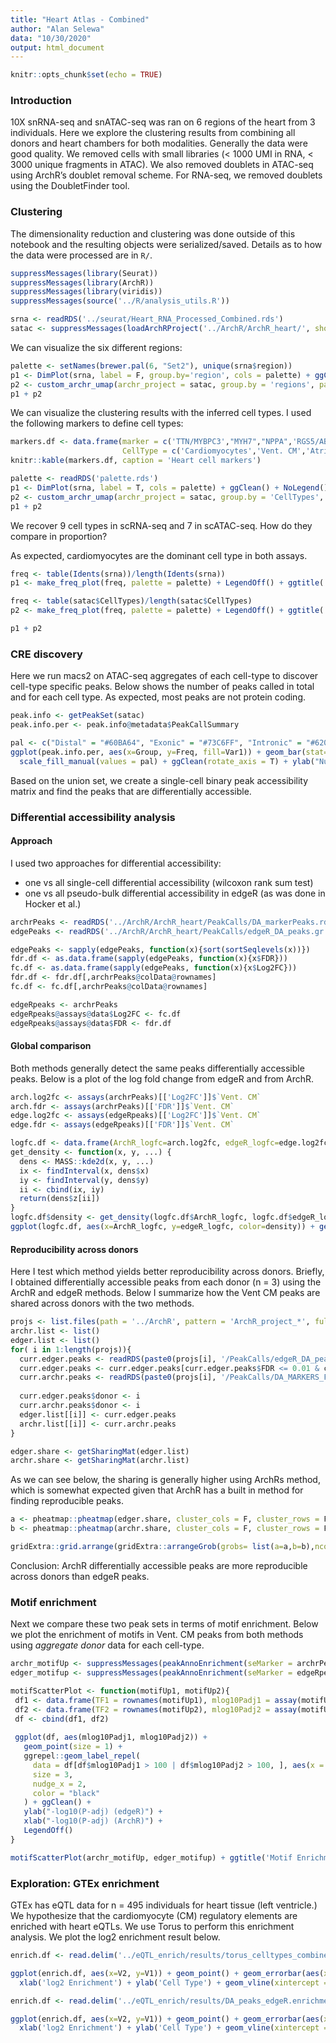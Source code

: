 ```yaml
---
title: "Heart Atlas - Combined"
author: "Alan Selewa"
data: "10/30/2020"
output: html_document
---
```


```r
knitr::opts_chunk$set(echo = TRUE)
```

### Introduction

10X snRNA-seq and snATAC-seq was ran on 6 regions of the heart from 3 individuals. Here we explore the clustering results from combining all donors and heart chambers for both modalities. Generally the data were good quality. We removed cells with small libraries (< 1000 UMI in RNA, < 3000 unique fragments in ATAC). We also removed doublets in ATAC-seq using ArchR's doublet removal scheme. For RNA-seq, we removed doublets using the DoubletFinder tool.

### Clustering

The dimensionality reduction and clustering was done outside of this notebook and the resulting objects were serialized/saved. Details as to how the data were processed are in `R/`.

```r
suppressMessages(library(Seurat))
suppressMessages(library(ArchR))
suppressMessages(library(viridis))
suppressMessages(source('../R/analysis_utils.R'))

srna <- readRDS('../seurat/Heart_RNA_Processed_Combined.rds')
satac <- suppressMessages(loadArchRProject('../ArchR/ArchR_heart/', showLogo = F))
```

We can visualize the six different regions:

```r
palette <- setNames(brewer.pal(6, "Set2"), unique(srna$region))
p1 <- DimPlot(srna, label = F, group.by='region', cols = palette) + ggClean() + ggtitle('scRNA-seq')
p2 <- custom_archr_umap(archr_project = satac, group.by = 'regions', palette = palette, legend = F, label = F, pt.size = 0.05) + ggtitle('scATAC-seq')
p1 + p2
```


We can visualize the clustering results with the inferred cell types. I used the following markers to define cell types: 

```r
markers.df <- data.frame(marker = c('TTN/MYBPC3',"MYH7","NPPA",'RGS5/ABCC9','MYH11/TAGLN','DCN/PDGFRA','PECAM1/VWF','PLP1','CDA8/LCK','CD14/FOLR2'),
                         CellType = c('Cardiomyocytes','Vent. CM','Atrial CM','Pericyte','Smooth Muscle','Fibroblast','Endothelial','Neuronal','Lymphoid','Myeloid'))
knitr::kable(markers.df, caption = 'Heart cell markers')
```


```r
palette <- readRDS('palette.rds')
p1 <- DimPlot(srna, label = T, cols = palette) + ggClean() + NoLegend() + ggtitle('scRNA-seq')
p2 <- custom_archr_umap(archr_project = satac, group.by = 'CellTypes', palette = palette, legend = F, label = T) + ggtitle('scATAC-seq')
p1 + p2
```


We recover 9 cell types in scRNA-seq and 7 in scATAC-seq. How do they compare in proportion?

As expected, cardiomyocytes are the dominant cell type in both assays.

```r
freq <- table(Idents(srna))/length(Idents(srna))
p1 <- make_freq_plot(freq, palette = palette) + LegendOff() + ggtitle('scRNA-seq')

freq <- table(satac$CellTypes)/length(satac$CellTypes)
p2 <- make_freq_plot(freq, palette = palette) + LegendOff() + ggtitle('scATAC-seq')

p1 + p2
```

### CRE discovery

Here we run macs2 on ATAC-seq aggregates of each cell-type to discover cell-type specific peaks. Below shows the number of peaks called in total and for each cell type. As expected, most peaks are not protein coding.

```r
peak.info <- getPeakSet(satac)
peak.info.per <- peak.info@metadata$PeakCallSummary

pal <- c("Distal" = "#60BA64", "Exonic" = "#73C6FF", "Intronic" = "#620FA3", "Promoter" = "#FFC554")
ggplot(peak.info.per, aes(x=Group, y=Freq, fill=Var1)) + geom_bar(stat='identity') + labs(fill='') +
  scale_fill_manual(values = pal) + ggClean(rotate_axis = T) + ylab("Number of Peaks \n (10^3)")
```

Based on the union set, we create a single-cell binary peak accessibility matrix and find the peaks that are differentially accessible. 

### Differential accessibility analysis

#### Approach

I used two approaches for differential accessibility: 

* one vs all single-cell differential accessibility (wilcoxon rank sum test)
* one vs all pseudo-bulk differential accessibility in edgeR (as was done in Hocker et al.)

```r
archrPeaks <- readRDS('../ArchR/ArchR_heart/PeakCalls/DA_markerPeaks.rds')
edgePeaks <- readRDS('../ArchR/ArchR_heart/PeakCalls/edgeR_DA_peaks.gr.rds')
```

```r
edgePeaks <- sapply(edgePeaks, function(x){sort(sortSeqlevels(x))})
fdr.df <- as.data.frame(sapply(edgePeaks, function(x){x$FDR}))
fc.df <- as.data.frame(sapply(edgePeaks, function(x){x$Log2FC}))
fdr.df <- fdr.df[,archrPeaks@colData@rownames]
fc.df <- fc.df[,archrPeaks@colData@rownames]

edgeRpeaks <- archrPeaks
edgeRpeaks@assays@data$Log2FC <- fc.df
edgeRpeaks@assays@data$FDR <- fdr.df
```

#### Global comparison

Both methods generally detect the same peaks differentially accessible peaks. Below is a plot of the log fold change from edgeR and from ArchR. 

```r
arch.log2fc <- assays(archrPeaks)[['Log2FC']]$`Vent. CM`
arch.fdr <- assays(archrPeaks)[['FDR']]$`Vent. CM`
edge.log2fc <- assays(edgeRpeaks)[['Log2FC']]$`Vent. CM`
edge.fdr <- assays(edgeRpeaks)[['FDR']]$`Vent. CM`

logfc.df <- data.frame(ArchR_logfc=arch.log2fc, edgeR_logfc=edge.log2fc)
get_density <- function(x, y, ...) {
  dens <- MASS::kde2d(x, y, ...)
  ix <- findInterval(x, dens$x)
  iy <- findInterval(y, dens$y)
  ii <- cbind(ix, iy)
  return(dens$z[ii])
}
logfc.df$density <- get_density(logfc.df$ArchR_logfc, logfc.df$edgeR_logfc)
ggplot(logfc.df, aes(x=ArchR_logfc, y=edgeR_logfc, color=density)) + geom_point() + xlab('edgeR log2FC') + ylab('ArchR log2FC') + geom_abline(slope = 1, color="red", linetype="dashed") + ggClean() + scale_color_viridis() + ggtitle('Vent. CM ') + ggClean()
```

#### Reproducibility across donors

Here I test which method yields better reproducibility across donors. Briefly, I obtained differentially accessible peaks from each donor (n = 3) using the ArchR and edgeR methods. Below I summarize how the Vent CM peaks are shared across donors with the two methods. 

```r
projs <- list.files(path = '../ArchR', pattern = 'ArchR_project_*', full.names = T)
archr.list <- list()
edger.list <- list()
for( i in 1:length(projs)){
  curr.edger.peaks <- readRDS(paste0(projs[i], '/PeakCalls/edgeR_DA_peaks.gr.rds'))$`Vent. CM`
  curr.edger.peaks <- curr.edger.peaks[curr.edger.peaks$FDR <= 0.01 & curr.edger.peaks$Log2FC >= 1]
  curr.archr.peaks <- readRDS(paste0(projs[i], '/PeakCalls/DA_MARKERS_FDRP_1_log2FC_1.rds'))$`Vent. CM`
  
  curr.edger.peaks$donor <- i
  curr.archr.peaks$donor <- i
  edger.list[[i]] <- curr.edger.peaks
  archr.list[[i]] <- curr.archr.peaks
}
```

```r
edger.share <- getSharingMat(edger.list)
archr.share <- getSharingMat(archr.list)
```

As we can see below, the sharing is generally higher using ArchRs method, which is somewhat expected given that ArchR has a built in method for finding reproducible peaks.

```r
a <- pheatmap::pheatmap(edger.share, cluster_cols = F, cluster_rows = F, main = 'CM Peak Sharing (edgeR)', silent = T)[[4]]
b <- pheatmap::pheatmap(archr.share, cluster_cols = F, cluster_rows = F, main = 'CM Peak Sharing (ArchR)', silent = T)[[4]]
```

```r
gridExtra::grid.arrange(gridExtra::arrangeGrob(grobs= list(a=a,b=b),ncol=2))
```


Conclusion: ArchR differentially accessible peaks are more reproducible across donors than edgeR peaks. 

### Motif enrichment

Next we compare these two peak sets in terms of motif enrichment. Below we plot the enrichment of motifs in Vent. CM peaks from both methods using *aggregate donor* data for each cell-type. 

```r
archr_motifUp <- suppressMessages(peakAnnoEnrichment(seMarker = archrPeaks, ArchRProj = satac, peakAnnotation = "Motif", cutOff = "FDR <= 0.01 & Log2FC >= 0.5"))
edger_motifup <- suppressMessages(peakAnnoEnrichment(seMarker = edgeRpeaks, ArchRProj = satac, peakAnnotation = "Motif", cutOff = "FDR <= 0.01 & Log2FC >= 0.5"))
```

```r
motifScatterPlot <- function(motifUp1, motifUp2){
 df1 <- data.frame(TF1 = rownames(motifUp1), mlog10Padj1 = assay(motifUp1)[,7])
 df2 <- data.frame(TF2 = rownames(motifUp2), mlog10Padj2 = assay(motifUp2)[,7])
 df <- cbind(df1, df2)
 
 ggplot(df, aes(mlog10Padj1, mlog10Padj2)) + 
   geom_point(size = 1) +
   ggrepel::geom_label_repel(
     data = df[df$mlog10Padj1 > 100 | df$mlog10Padj2 > 100, ], aes(x = mlog10Padj1, y = mlog10Padj2, label = TF1), 
     size = 3,
     nudge_x = 2,
     color = "black"
   ) + ggClean() + 
   ylab("-log10(P-adj) (edgeR)") + 
   xlab("-log10(P-adj) (ArchR)") +
   LegendOff()
}
```

```r
motifScatterPlot(archr_motifUp, edger_motifup) + ggtitle('Motif Enrichment (Vent CM)')
```

### Exploration: GTEx enrichment

GTEx has eQTL data for n = 495 individuals for heart tissue (left ventricle.) We hypothesize that the cardiomyocyte (CM) regulatory elements are enriched with heart eQTLs. We use Torus to perform this enrichment analysis. We plot the log2 enrichment result below. 

```r
enrich.df <- read.delim('../eQTL_enrich/results/torus_celltypes_combined.enrichment', header=F, sep="")

ggplot(enrich.df, aes(x=V2, y=V1)) + geom_point() + geom_errorbar(aes(xmin=V3, xmax=V4), colour="black", width=.1) + ggClean() +
  xlab('log2 Enrichment') + ylab('Cell Type') + geom_vline(xintercept = 0, col='red', linetype = "longdash") + ggtitle('Enrichment of ArchR DA Peaks')
```

```r
enrich.df <- read.delim('../eQTL_enrich/results/DA_peaks_edgeR.enrichment', header=F, sep="")

ggplot(enrich.df, aes(x=V2, y=V1)) + geom_point() + geom_errorbar(aes(xmin=V3, xmax=V4), colour="black", width=.1) + ggClean() +
  xlab('log2 Enrichment') + ylab('Cell Type') + geom_vline(xintercept = 0, col='red', linetype = "longdash") + ggtitle('Enrichment of edgeR DA Peaks')
```





